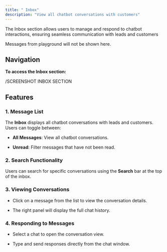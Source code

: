 ```yaml
---
title: " Inbox"
description: "View all chatbot conversations with customers"
---
```


The Inbox section allows users to manage and respond to chatbot interactions, ensuring seamless communication with leads and customers

<Note>
  Messages from playground will not be shown here.
</Note>

## Navigation

**To access the Inbox section:**

<Steps>
  <Step title="Log in to your Bizmo.chat account." />

  <Step title="From the left sidebar, navigate to Inbox section under the Engagement category.." />
</Steps>

/SCREENSHOT INBOX SECTION

## Features

### 1. Message List

The **Inbox** displays all chatbot conversations with leads and customers. Users can toggle between:

* **All Messages**: View all chatbot conversations.

* **Unread**: Filter messages that have not been read.

### 2. Search Functionality

Users can search for specific conversations using the **Search** bar at the top of the inbox.

### 3. Viewing Conversations

* Click on a message from the list to view the conversation details.

* The right panel will display the full chat history.

### 4. Responding to Messages

* Select a chat to open the conversation view.

* Type and send responses directly from the chat window.